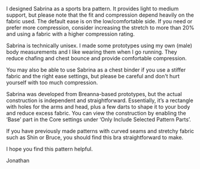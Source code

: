 I designed Sabrina as a sports bra pattern. It provides light to medium support, but please note that the fit and compression depend heavily on the fabric used. The default ease is on the low/comfortable side. If you need or prefer more compression, consider increasing the stretch to more than 20% and using a fabric with a higher compression rating.

Sabrina is technically unisex. I made some prototypes using my own (male) body measurements and I like wearing them when I go running. They reduce chafing and chest bounce and provide comfortable compression.

You may also be able to use Sabrina as a chest binder if you use a stiffer fabric and the right ease settings, but please be careful and don't hurt yourself with too much compression.

Sabrina was developed from Breanna-based prototypes, but the actual construction is independent and straightforward. Essentially, it’s a rectangle with holes for the arms and head, plus a few darts to shape it to your body and reduce excess fabric. You can view the construction by enabling the ‘Base’ part in the Core settings under ‘Only Include Selected Pattern Parts’.

If you have previously made patterns with curved seams and stretchy fabric such as Shin or Bruce, you should find this bra straightforward to make.

I hope you find this pattern helpful.

Jonathan
